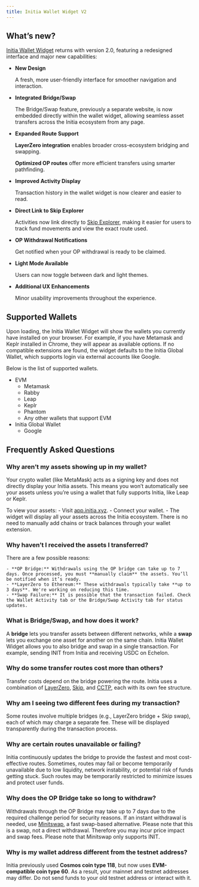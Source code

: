 ```yaml
---
title: Initia Wallet Widget V2
---
```


## What’s new?

[Initia Wallet Widget](/home/tools/wallet-widget/wallet-widget) returns with version 2.0, featuring a redesigned interface and major new capabilities:

- **New Design**
    
    A fresh, more user-friendly interface for smoother navigation and interaction.
    
- **Integrated Bridge/Swap**
    
    The Bridge/Swap feature, previously a separate website, is now embedded directly within the wallet widget, allowing seamless asset transfers across the Initia ecosystem from any page.
    
- **Expanded Route Support**

   **LayerZero integration** enables broader cross-ecosystem bridging and swapping.
   
   **Optimized OP routes** offer more efficient transfers using smarter pathfinding.
- **Improved Activity Display**
    
    Transaction history in the wallet widget is now clearer and easier to read.
    
- **Direct Link to Skip Explorer**
    
    Activities now link directly to [Skip Explorer](), making it easier for users to track fund movements and view the exact route used.
    
- **OP Withdrawal Notifications**
    
    Get notified when your OP withdrawal is ready to be claimed.
    
- **Light Mode Available**
    
    Users can now toggle between dark and light themes.
    
- **Additional UX Enhancements**
    
    Minor usability improvements throughout the experience.
    

## Supported Wallets
Upon loading, the Initia Wallet Widget will show the wallets you currently have installed on your browser.
For example, if you have Metamask and Keplr installed in Chrome, they will appear as available options.
If no compatible extensions are found, the widget defaults to the Initia Global Wallet, which supports login via external accounts like Google.

Below is the list of supported wallets.

- EVM
    - Metamask
    - Rabby
    - Leap
    - Keplr
    - Phantom
    - Any other wallets that support EVM
- Initia Global Wallet
    - Google

## Frequently Asked Questions

### Why aren’t my assets showing up in my wallet?

Your crypto wallet (like MetaMask) acts as a signing key and does not directly display your Initia assets. This means you won’t automatically see your assets unless you’re using a wallet that fully supports Initia, like Leap or Keplr. 
    
To view your assets:
    - Visit [app.initia.xyz](https://app.initia.xyz).
    - Connect your wallet.
    - The widget will display all your assets across the Initia ecosystem. There is no need to manually add chains or track balances through your wallet extension.
    
### Why haven’t I received the assets I transferred?

There are a few possible reasons:
    
    - **OP Bridge:** Withdrawals using the OP bridge can take up to 7 days. Once processed, you must **manually claim** the assets. You’ll be notified when it’s ready.
    - **LayerZero to Ethereum:** These withdrawals typically take **up to 3 days**. We're working on reducing this time.
    - **Swap Failure:** It is possible that the transaction failed. Check the Wallet Activity tab or the Bridge/Swap Activity tab for status updates.

### What is Bridge/Swap, and how does it work?

A **bridge** lets you transfer assets between different networks, while a **swap** lets you exchange one asset for another on the same chain. Initia Wallet Widget allows you to also bridge and swap in a single transaction. For example, sending INIT from Initia and receiving USDC on Echelon.

### Why do some transfer routes cost more than others?

Transfer costs depend on the bridge powering the route. Initia uses a combination of [LayerZero](https://layerzero.network/), [Skip](https://www.skip.build/), and [CCTP](https://www.circle.com/cross-chain-transfer-protocol), each with its own fee structure.
    
### Why am I seeing two different fees during my transaction?
    
Some routes involve multiple bridges (e.g., LayerZero bridge + Skip swap), each of which may charge a separate fee. These will be displayed transparently during the transaction process.
    
### Why are certain routes unavailable or failing?

Initia continuously updates the bridge to provide the fastest and most cost-effective routes. Sometimes, routes may fail or become temporarily unavailable due to low liquidity, network instability, or potential risk of funds getting stuck. Such routes may be temporarily restricted to minimize issues and protect user funds.
    
### Why does the OP Bridge take so long to withdraw?

Withdrawals through the OP Bridge may take up to 7 days due to the required challenge period for security reasons. If an instant withdrawal is needed, use [Minitswap](/home/core-concepts/minitswap/introduction), a fast swap-based alternative. Please note that this is a swap, not a direct withdrawal. Therefore you may incur price impact and swap fees. Please note that Minitswap only supports INIT. 
    
### Why is my wallet address different from the testnet address?

Initia previously used **Cosmos coin type 118**, but now uses **EVM-compatible coin type 60**. As a result, your mainnet and testnet addresses may differ.
<Warning> Do not send funds to your old testnet address or interact with it. </Warning>
    
